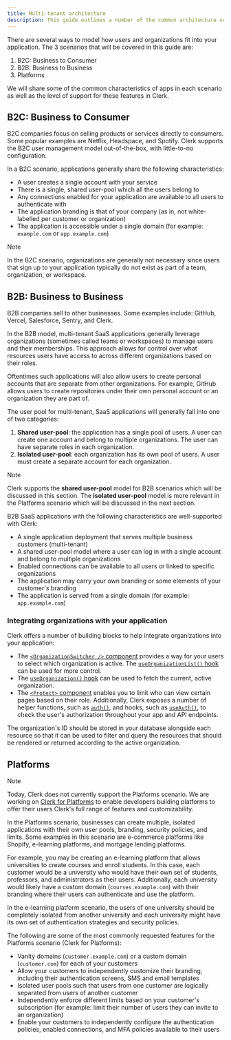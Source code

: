 ```yaml
---
title: Multi-tenant architecture
description: This guide outlines a number of the common architecture scenarios for building B2B, B2C, and Platform applications with Clerk, their characteristics, and limitations.
---
```


There are several ways to model how users and organizations fit into your application. The 3 scenarios that will be covered in this guide are:

1. B2C: Business to Consumer
1. B2B: Business to Business
1. Platforms

We will share some of the common characteristics of apps in each scenario as well as the level of support for these features in Clerk.

## B2C: Business to Consumer

B2C companies focus on selling products or services directly to consumers. Some popular examples are Netflix, Headspace, and Spotify. Clerk supports the B2C user management model out-of-the-box, with little-to-no configuration.

In a B2C scenario, applications generally share the following characteristics:

- A user creates a single account with your service
- There is a single, shared user-pool which all the users belong to
- Any connections enabled for your application are available to all users to authenticate with
- The application branding is that of your company (as in, not white-labelled per customer or organization)
- The application is accessible under a single domain (for example: `example.com` or `app.example.com`)

> [!NOTE]
> In the B2C scenario, organizations are generally not necessary since users that sign up to your application typically do not exist as part of a team, organization, or workspace.

## B2B: Business to Business

B2B companies sell to other businesses. Some examples include: GitHub, Vercel, Salesforce, Sentry, and Clerk.

In the B2B model, multi-tenant SaaS applications generally leverage organizations (sometimes called teams or workspaces) to manage users and their memberships. This approach allows for control over what resources users have access to across different organizations based on their roles.

Oftentimes such applications will also allow users to create personal accounts that are separate from other organizations. For example, GitHub allows users to create repositories under their own personal account or an organization they are part of.

The user pool for multi-tenant, SaaS applications will generally fall into one of two categories:

1. **Shared user-pool**: the application has a single pool of users. A user can create one account and belong to multiple organizations. The user can have separate roles in each organization.
1. **Isolated user-pool**: each organization has its own pool of users. A user must create a separate account for each organization.

> [!NOTE]
> Clerk supports the **shared user-pool** model for B2B scenarios which will be discussed in this section. The **isolated user-pool** model is more relevant in the Platforms scenario which will be discussed in the next section.

B2B SaaS applications with the following characteristics are well-supported with Clerk:

- A single application deployment that serves multiple business customers (multi-tenant)
- A shared user-pool model where a user can log in with a single account and belong to multiple organizations
- Enabled connections can be available to all users or linked to specific organizations
- The application may carry your own branding or some elements of your customer's branding
- The application is served from a single domain (for example: `app.example.com`)

### Integrating organizations with your application

Clerk offers a number of building blocks to help integrate organizations into your application:

- The [`<OrganizationSwitcher />` component](/docs/references/components/organization/organization-switcher) provides a way for your users to select which organization is active. The [`useOrganizationList()` hook](/docs/guides/development/custom-flows/organizations/organization-switcher) can be used for more control.
- The [`useOrganization()` hook](/docs/references/hooks/use-organization) can be used to fetch the current, active organization.
- The [`<Protect>` component](/docs/references/components/control/protect) enables you to limit who can view certain pages based on their role. Additionally, Clerk exposes a number of helper functions, such as [`auth()`](/docs/references/nextjs/app-router/auth), and hooks, such as [`useAuth()`](/docs/references/hooks/use-auth), to check the user's authorization throughout your app and API endpoints.

The organization's ID should be stored in your database alongside each resource so that it can be used to filter and query the resources that should be rendered or returned according to the active organization.

## Platforms

> [!NOTE]
> Today, Clerk does not currently support the Platforms scenario. We are working on [Clerk for Platforms](https://feedback.clerk.com/roadmap/3b40265e-d8ae-41b0-a4b3-9c947d460218) to enable developers building platforms to offer their users Clerk's full range of features and customizability.

In the Platforms scenario, businesses can create multiple, isolated applications with their own user pools, branding, security policies, and limits. Some examples in this scenario are e-commerce platforms like Shopify, e-learning platforms, and mortgage lending platforms.

For example, you may be creating an e-learning platform that allows universities to create courses and enroll students. In this case, each customer would be a university who would have their own set of students, professors, and administrators as their users. Additionally, each university would likely have a custom domain (`courses.example.com`) with their branding where their users can authenticate and use the platform.

In the e-learning platform scenario, the users of one university should be completely isolated from another university and each university might have its own set of authentication strategies and security policies.

The following are some of the most commonly requested features for the Platforms scenario (Clerk for Platforms):

- Vanity domains (`customer.example.com`) or a custom domain (`customer.com`) for each of your customers
- Allow your customers to independently customize their branding, including their authentication screens, SMS and email templates
- Isolated user pools such that users from one customer are logically separated from users of another customer
- Independently enforce different limits based on your customer's subscription (for example: limit their number of users they can invite to an organization)
- Enable your customers to independently configure the authentication policies, enabled connections, and MFA policies available to their users
